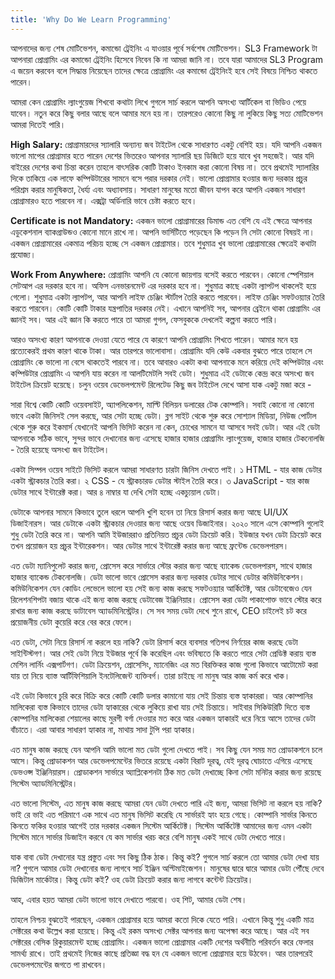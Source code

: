 ```yaml
---
title: 'Why Do We Learn Programming'
---
```


আপনাদের জন্য শেষ মোটিভেশন, কমান্ডো ট্রেইনিং এ যাওয়ার পূর্বে সর্বশেষ মোটিভেশন। SL3 Framework টা আপনারা প্রোগ্রামিং এর কমান্ডো ট্রেইনিং হিসেবে নিবেন কি না আমরা জানি না। তবে যারা আমাদের SL3 Program এ জয়েন করবেন বলে সিদ্ধান্ত নিয়েছেন তাদের ক্ষেত্রে প্রোগ্রামিং এর কমান্ডো ট্রেইনিংই হবে সেই বিষয়ে নিশ্চিত থাকতে পারেন।

আমরা কেন প্রোগ্রামিং ল্যাংগুয়েজ শিখবো কথাটা লিখে গুগলে সার্চ করলে আপনি অসংখ্য আর্টিকেল বা ভিডিও পেয়ে যাবেন। নতুন করে কিছু বলার আছে বলে আমার মনে হয় না। তারপরেও কোনো কিছু না লুকিয়ে কিছু সত্য মোটিভেশন আমরা দিতেই পারি।

**High Salary:** প্রোগ্রামারদের স্যালারি অন্যান্য জব টাইটেল থেকে সাধারণত একটু বেশিই হয়। যদি আপনি একজন ভালো মাপের প্রোগ্রামার হতে পারেন দেশের ভিতরেও আপনার স্যালারি ছয় ডিজিটে হয়ে যাবে খুব সহজেই। আর যদি বাইরের দেশের কথা চিন্তা করেন তাহলে বাৎসরিক কোটি টাকাও ইনকাম করা কোনো বিষয় না। তবে প্রথমেই স্যালারির দিকে তাকিয়ে এক লাফে কম্পিউটারের সামনে বসে পরার দরকার নেই। ভালো প্রোগ্রামার হওয়ার জন্য দরকার প্রচুর পরিশ্রম করার মানুষিকতা, ধৈর্য্য এবং অধ্যাবসায়। সাধারণ মানুষের মতো জীবন যাপন করে আপনি একজন সাধারণ প্রোগ্রামারও হতে পারবেন না। এক্সট্রা অর্ডিনারি ভাবে চেষ্টা করতে হবে।

**Certificate is not Mandatory:** একজন ভালো প্রোগ্রামারের ডিমান্ড এত বেশি যে এই ক্ষেত্রে আপনার এডুকেশনাল ব্যাকগ্রাউন্ডও কোনো মানে রাখে না। আপনি ভার্সিটিতে পড়েছেন কি পড়েন নি সেটা কোনো বিষয়ই না। একজন প্রোগ্রামারের একমাত্র পরিচয় হচ্ছে সে একজন প্রোগ্রামার। তবে শুধুমাত্র খুব ভালো প্রোগ্রামারের ক্ষেত্রেই কথাটা প্রযোজ্য।

**Work From Anywhere:** প্রোগ্রামিং আপনি যে কোনো জায়গায় বসেই করতে পারবেন। কোনো স্পেশিয়াল সেটআপ এর দরকার হবে না। অফিস এনভারনমেন্ট এর দরকার হবে না। শুধুমাত্র কাছে একটা ল্যাপটপ থাকলেই হয়ে গেলো। শুধুমাত্র একটা ল্যাপটপ, আর আপনি লাইফ চেঞ্জিং স্টার্টাপ তৈরি করতে পারবেন। লাইফ চেঞ্জিং সফটওয়্যার তৈরি করতে পারবেন। কোটি কোটি টাকার যন্ত্রপাতির দরকার নেই। এখানে আপনিই সব, আপনার ব্রেইনে থাকা প্রোগ্রামিং এর জ্ঞানই সব। আর এই জ্ঞান কি করতে পারে তা আমরা গুগল, ফেসবুককে দেখলেই কল্পনা করতে পারি।

আরও অসংখ্য কারণ আপনাকে দেওয়া যেতে পারে যে কারণে আপনি প্রোগ্রামিং শিখতে পারেন। আমার মনে হয় প্রত্যেকেরই প্রথম কারণ থাকে টাকা। আর তারপরে ভালোবাসা। প্রোগ্রামিং যদি কেউ একবার বুঝতে পারে তাহলে সে প্রোগ্রামিং কে ভালো না বেসে থাকতেই পারবে না। তবে আবারও একটা কথা আপনাকে মনে করিয়ে দেই কম্পিউটার এবং কম্পিউটার প্রোগ্রামিং এ আপনি যায় করেন না আলটিমেটলি সবই ডেটা। শুধুমাত্র এই ডেটাকে কেন্দ্র করে অসংখ্য জব টাইটেল ক্রিয়েট হয়েছে। চলুন ওয়েব ডেভেলপমেন্ট রিলেটেড কিছু জব টাইটেল দেখে আসা যাক একটু মজা করে -

সারা বিশ্বে কোটি কোটি ওয়েবসাইট, অ্যাপলিকেশন, মাল্টি বিলিয়ন ডলারের টেক কোম্পানি। সবাই কোনো না কোনো ভাবে একটা জিনিসই সেল করছে, আর সেটা হচ্ছে ডেটা। ব্লগ সাইট থেকে শুরু করে সোশ্যাল মিডিয়া, নিউজ পোর্টাল থেকে শুরু করে ইকমার্স যেখানেই আপনি ভিসিট করেন না কেন, চোখের সামনে যা আসবে সবই ডেটা। আর এই ডেটা আপনাকে সঠিক ভাবে, সুন্দর ভাবে দেখানোর জন্য এসেছে হাজার হাজার প্রোগ্রামিং ল্যাংগুয়েজ, হাজার হাজার টেকনোলজি - তৈরি হয়েছে অসংখ্য জব টাইটেল।

একটা সিম্পল ওয়েব সাইটে ভিসিট করলে আমরা সাধারণত চারটা জিনিস দেখতে পাই। ১ HTML - যার কাজ ডেটার একটা স্ট্রাকচার তৈরি করা। ২ CSS - যে স্ট্রাকচারড ডেটার স্টাইল তৈরি করে। ৩ JavaScript - যার কাজ ডেটার সাথে ইন্টারেক্ট করা। আর ৪ নাম্বার যা দেখি সেটা হচ্ছে একচ্যুয়াল ডেটা।

ডেটাকে আপনার সামনে কিভাবে তুলে ধরলে আপনি খুশি হবেন তা নিয়ে রিসার্স করার জন্য আছে UI/UX ডিজাইনারস। আর ডেটাকে একটা স্ট্রাকচার দেওয়ার জন্য আছে ওয়েব ডিজাইনার। ২০২০ সালে এসে কোম্পানি গুলোই শুধু ডেটা তৈরি করে না। আপনি আমি ইউজাররাও প্রতিনিয়ত প্রচুর ডেটা ক্রিয়েট করি। ইউজার যখন ডেটা ক্রিয়েট করে তখন প্রয়োজন হয় প্রচুর ইন্টারেকশন। আর ডেটার সাথে ইন্টারেক্ট করার জন্য আছে ফ্রন্টেন্ড ডেভেলপারস।

এত ডেটা ম্যানিপুলেট করার জন্য, প্রোসেস করে সার্ভারে স্টোর করার জন্য আছে ব্যাকেন্ড ডেভেলপারস, সাথে হাজার হাজার ব্যাকেন্ড টেকনোলজি। ডেটা ভালো ভাবে প্রোসেস করার জন্য দরকার ডেটার সাথে ডেটার কমিউনিকেশন। কমিউনিকেশন যেন কোডিং লেভেলে ভালো হয় সেই জন্য কাজ করছে সফটওয়্যার আর্কিটেক্ট, আর ডেটাবেজেও যেন রিলেশনশিপটা বজায় থাকে এই জন্য কাজ করছে ডেটাবেজ ইঞ্জিনিয়ার। প্রোসেস করা ডেটা পাকাপোক্ত ভাবে স্টোর করে রাখার জন্য কাজ করছে ডাটাবেস অ্যাডমিনিস্ট্রেটর। সে সব সময় ডেটা দেখে শুনে রাখে, CEO চাইলেই চট করে প্রয়োজনীয় ডেটা কুয়েরি করে বের করে ফেলে।

এত ডেটা, সেটা নিয়ে রিসার্স না করলে হয় নাকি? ডেটা রিসার্স করে ব্যবসার গতিপথ নির্ণয়ের কাজ করছে ডেটা সাইন্টিস্টগণ। আর সেই ডেটা নিয়ে ইউজার পূর্বে কি করেছিল এবং ভবিষ্যতে কি করতে পারে সেটা প্রেডিক্ট করায় ব্যস্ত মেশিন লার্নিং এক্সপার্টগণ। ডেটা ক্রিয়েশন, প্রোসেসিং, ম্যানেজিং এর মত বিরক্তিকর কাজ গুলো কিভাবে আটোমেট করা যায় তা নিয়ে ব্যাস্ত আর্টিফিশিয়ালি ইনটেলিজেন্ট ব্যক্তিবর্গ। তারা চাইছে না মানুষ আর কাজ কর্ম করে খাক।

এই ডেটা কিভাবে চুরি করে বিক্রি করে কোটি কোটি ডলার কামানো যায় সেই চিন্তায় ব্যস্ত হ্যাকাররা। আর কোম্পানির মালিকেরা ব্যস্ত কিভাবে তাদের ডেটা হ্যাকারের থেকে লুকিয়ে রাখা যায় সেই চিন্তায়ে। সাইবার সিকিউরিটি দিতে ব্যস্ত কোম্পানির মালিকেরা শেয়ালের কাছে মুরগী বর্গা দেওয়ার মত করে আর একজন হ্যাকারই ধরে নিয়ে আসে তাদের ডেটা বাঁচাতে। এরা আবার সাধারণ হ্যাকার না, মাথায় সাদা টুপি পরা হ্যাকার।

এত মানুষ কাজ করছে যেন আপনি আমি ভালো মত ডেটা গুলো দেখতে পাই। সব কিছু যেন সময় মত প্রোডাকশনে চলে আসে। কিন্তু প্রোডাকশন আর ডেভেলপমেন্টের ভিতরে রয়েছে একটা বিরাট দূরত্ব, যেই দূরত্ব ঘোচাতে এগিয়ে এসেছে ডেভওপ্স ইঞ্জিনিয়ারস। প্রোডাকশন সার্ভারে অ্যাপ্লিকেশনটা ঠিক মত ডেটা দেখাচ্ছে কিনা সেটা মনিটর করার জন্য রয়েছে সিস্টেম অ্যাডমিনিস্ট্রেটর।

এত ভালো সিস্টেম, এত মানুষ কাজ করছে আমরা যেন ডেটা দেখতে পারি এই জন্য, আমরা ভিসিট না করলে হয় নাকি? ভাই রে ভাই এত পরিমাণে এক সাথে এত মানুষ ভিসিট করেছি যে সার্ভারই হ্যাং হয়ে গেছে। কোম্পানি সার্ভার কিনতে কিনতে ফকির হওয়ার আগেই তার দরকার একজন সিস্টেম আর্কিটেক্ট। সিস্টেম আর্কিটেক্ট আমাদের জন্য এমন একটা সিস্টেম মানে সার্ভার ডিজাইন করবে যে কম সার্ভার খরচ করে বেশি মানুষ একই সাথে ডেটা দেখতে পারে।

যাক বাবা ডেটা দেখানোর যন্ত্র প্রস্তুত এবং সব কিছু ঠিক ঠাক। কিন্তু কই? গুগলে সার্চ করলে তো আমার ডেটা দেখা যায় না? গুগলে আমার ডেটা দেখানোর জন্য লাগবে সার্চ ইঞ্জিন অপ্টিমাইজেশন। মানুষের দ্বারে দ্বারে আমার ডেটা পৌঁছে দেবে ডিজিটাল মার্কেটার। কিন্তু ডেটা কই? ওহ ডেটা ক্রিয়েট করার জন্য লাগবে কন্টেন্ট ক্রিয়েটর।

আহ, এবার হয়ত আমরা ডেটা ভালো ভাবে দেখাতে পারবো। ওহ শিট, আমার ডেটা শেষ।

তাহলে নিশ্চয় বুঝতেই পারছেন, একজন প্রোগ্রামার হয়ে আমরা কতো দিকে যেতে পারি। এখানে কিন্তু শুধু একটি মাত্র সেক্টরের কথা উল্লেখ করা হয়েছে। কিন্তু এই রকম অসংখ্য সেক্টর আপনার জন্য অপেক্ষা করে আছে। আর এই সব সেক্টরের বেসিক রিকুয়ারমেন্ট হচ্ছে প্রোগ্রামিং। একজন ভালো প্রোগ্রামার একটি দেশের অর্থনীতি পরিবর্তন করে ফেলার সামর্থ্য রাখে। তাই প্রথমেই নিজের কাছে প্রতিজ্ঞা বদ্ধ হন যে একজন ভালো প্রোগ্রামার হয়ে উঠবেন। আর তারপরেই ডেভেলপমেন্টের জগতে পা রাখবেন।
